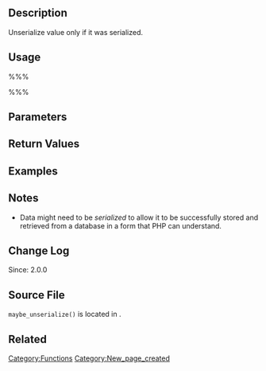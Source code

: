 {{Languages|
{{en|Function Reference/maybe_unserialize}}
{{it|Riferimento funzioni/maybe_unserialize}}
{{ja|関数リファレンス/maybe_unserialize}}
}}

== Description ==
Unserialize value only if it was serialized.

== Usage ==
%%%<?php maybe_unserialize( $original ) ?>%%%

== Parameters ==
{{Parameter|$original|string|Maybe unserialized original, if is needed.}}

== Return Values ==
{{Return||mixed|Unserialized data can be any type.}}

== Examples ==
<!-- Need creative examples. Feel free to link to external examples. -->

== Notes ==
* Data might need to be <i>serialized</i> to allow it to be successfully stored and retrieved from a database in a form that PHP can understand.

== Change Log ==
Since: 2.0.0

== Source File ==
<!-- Need links to current source code files -->
<tt>maybe_unserialize()</tt> is located in {{Trac|wp-includes/functions.php}}.

== Related ==
<!--
    To Do:
    Need to find related functions.
    Need to create groups of functions and create templates to add them to a page quickly.
    Some functions may be related to many groups of functions.
-->

{{Tag Footer}}

[[Category:Functions]]
[[Category:New_page_created]]